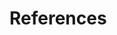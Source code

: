 <!--
The bib chunk below must go last in this document according to how R Markdown
renders. Unfortunately Pandoc does not have a way to specify where to put the 
bibliographies. More info is at
http://rmarkdown.rstudio.com/authoring_bibliographies_and_citations.html
-->

# References {-}

<!--
To remove the indentation of the first entry.
-->
\noindent

<!--
To create a hanging indent and spacing between entries.  These three lines may need to be removed for styles that don't require the hanging indent.
-->

\setlength{\parindent}{-0.20in}
\setlength{\leftskip}{0.20in}
\setlength{\parskip}{8pt}
